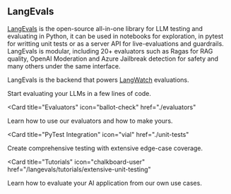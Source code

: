## LangEvals

[LangEvals](https://github.com/langwatch/langevals) is the open-source all-in-one library for LLM testing and evaluating in Python, it can be used in notebooks for exploration, in pytest for writting unit tests or as a server API for live-evaluations and guardrails.
LangEvals is modular, including 20+ evaluators such as Ragas for RAG quality, OpenAI Moderation and Azure Jailbreak detection for safety and many others under the same interface.

LangEvals is the backend that powers [LangWatch](https://github.com/langwatch/langwatch) evaluations.

<CardGroup>

<Card title="Quickstart" icon="stars" href="./quickstart">
  Start evaluating your LLMs in a few lines of code.
</Card>

<Card
  title="Evaluators"
  icon="ballot-check"
  href="./evaluators"
>
  Learn how to use our evaluators and how to make yours.
</Card>

<Card
  title="PyTest Integration"
  icon="vial"
  href="./unit-tests"
>
  Create comprehensive testing with extensive edge-case coverage.
</Card>

<Card
  title="Tutorials"
  icon="chalkboard-user"
  href="/langevals/tutorials/extensive-unit-testing"
>
  Learn how to evaluate your AI application from our own use cases.
</Card>

</CardGroup>